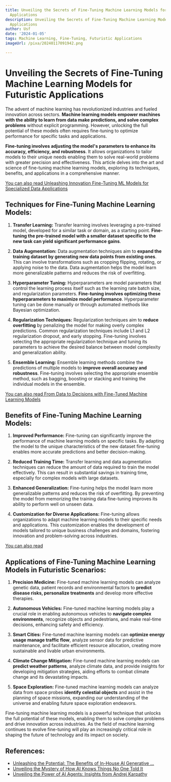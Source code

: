 ```yaml
---
title: Unveiling the Secrets of Fine-Tuning Machine Learning Models for Futuristic
  Applications
description: Unveiling the Secrets of Fine-Tuning Machine Learning Models for Futuristic
  Applications
author: Usf
date: '2024-01-05'
tags: Machine Learning, Fine-Tuning, Futuristic Applications
imageUrl: /pixa/20240117091942.png

---
```

# Unveiling the Secrets of Fine-Tuning Machine Learning Models for Futuristic Applications

The advent of machine learning has revolutionized industries and fueled innovation across sectors. **Machine learning models empower machines with the ability to learn from  data make predictions, and  solve  complex  problems** without explicit programming. However, unlocking the full potential of these models often requires fine-tuning to optimize performance for specific  tasks and applications.

**Fine-tuning involves adjusting the model's parameters to enhance its accuracy, efficiency, and robustness**. It allows organizations to tailor models to their unique needs enabling them to solve real-world problems with greater  precision and effectiveness. This article delves into the art and science of fine-tuning machine learning  models, exploring its techniques, benefits, and  applications in a comprehensive manner.

[You  can also read Unleashing Innovation Fine-Tuning ML  Models for Specialized Data Applications](Unleashing%20Innovation%20Fine-Tuning%20ML%20Models%20for%20Specialized%20Data%20Applications)


## Techniques for Fine-Tuning Machine Learning Models:

1. **Transfer Learning:** Transfer learning involves leveraging a pre-trained model, developed for a similar task  or domain, as a starting point. **Fine-tuning the pre-trained model with a smaller dataset specific to the  new task can  yield significant performance gains**.

2. **Data Augmentation:** Data augmentation techniques aim  to **expand the training  dataset by generating new data points from existing ones**. This can involve transformations such as cropping flipping, rotating, or applying noise to the data.  Data augmentation helps the model learn more generalizable patterns and reduces the risk of overfitting.

3. **Hyperparameter Tuning:** Hyperparameters are model parameters that control the learning process itself such  as the learning rate batch size, and regularization parameters. **Fine-tuning involves optimizing these hyperparameters to maximize model  performance**. Hyperparameter tuning can be done manually or  through automated methods like Bayesian optimization.

4. **Regularization Techniques:** Regularization techniques aim to **reduce overfitting** by penalizing the model for  making overly complex predictions. Common regularization  techniques include  L1 and L2 regularization dropout, and  early stopping. Fine-tuning involves selecting the appropriate  regularization technique and  tuning its parameters to achieve the desired balance between model complexity and generalization ability.

5. **Ensemble Learning:** Ensemble learning methods combine the predictions of multiple models to  **improve overall accuracy and robustness**. Fine-tuning involves selecting the appropriate ensemble method, such as bagging,  boosting  or stacking and  training the individual models in the ensemble.

[You can  also read From Data to  Decisions with  Fine-Tuned Machine Learning Models](From%20Data%20to%20Decisions%20with%20Fine-Tuned%20Machine%20Learning%20Models)


## Benefits of Fine-Tuning Machine Learning Models:

1. **Improved Performance:** Fine-tuning can significantly improve the performance of machine learning models on specific tasks. By adapting the model to the unique characteristics of the new  dataset fine-tuning enables  more accurate predictions and better decision-making.

2. **Reduced Training Time:** Transfer learning and  data augmentation techniques can  reduce the amount of data required to train the model effectively. This can result in substantial savings in training time, especially for complex models  with large datasets.

3. **Enhanced Generalization:** Fine-tuning helps the model  learn more generalizable patterns and reduces the risk of overfitting. By preventing the model from memorizing the training data fine-tuning improves its ability to perform well on unseen data.

4. **Customization for Diverse  Applications:** Fine-tuning allows  organizations to adapt machine learning models to their specific  needs  and applications. This customization enables the development of models tailored to unique business challenges and  domains, fostering innovation and  problem-solving across industries.

[You  can also  read ]()


## Applications of  Fine-Tuning Machine Learning Models in Futuristic Scenarios:

1.  **Precision Medicine:** Fine-tuned machine learning  models can analyze genetic data, patient records  and environmental factors  to **predict disease  risks, personalize treatments** and develop more effective therapies.

2.  **Autonomous Vehicles:** Fine-tuned machine learning models play a crucial role  in enabling autonomous  vehicles to **navigate complex  environments**, recognize objects and  pedestrians, and make real-time decisions, enhancing safety and efficiency.

3. **Smart Cities:** Fine-tuned machine learning models can **optimize energy usage manage traffic flow**, analyze sensor data for predictive maintenance, and facilitate efficient resource allocation, creating more sustainable and livable urban environments.

4. **Climate Change Mitigation:** Fine-tuned machine learning models can **predict weather patterns**, analyze climate data, and provide insights for developing mitigation strategies, aiding  efforts to combat climate change and its devastating impacts.

5. **Space Exploration:** Fine-tuned machine learning models can analyze data from space probes **identify celestial objects** and assist in the planning  of space  missions, expanding our  understanding of the universe and enabling  future space exploration endeavors.

Fine-tuning machine  learning  models is a powerful technique that unlocks the full potential of these models, enabling  them to  solve complex problems and drive innovation  across  industries. As the field of machine  learning continues to evolve fine-tuning will play an increasingly critical role in  shaping the future of  technology and  its impact  on society.

## References:
- [Unleashing the Potential: The Benefits of In-House AI Generative ...](https://www.linkedin.com/pulse/unleashing-potential-benefits-in-house-ai-generative-language-bidari)
- [Unveiling the Mystery of How AI Knows Things No One Told It](https://www.linkedin.com/pulse/unveiling-mystery-how-ai-knows-things-one-told-almondsolns)
- [Unveiling the Power of AI Agents: Insights from Andrej Karpathy](https://www.toolify.ai/ai-news/unveiling-the-power-of-ai-agents-insights-from-andrej-karpathy-24058)
